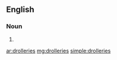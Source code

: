 ==English==

===Noun===
{{head|en}}

# {{plural of|drollery|lang=en}}

[[ar:drolleries]]
[[mg:drolleries]]
[[simple:drolleries]]